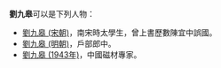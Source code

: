 '''劉九皋'''可以是下列人物：

*[[劉九皋_(宋朝)|劉九皋 (宋朝)]]，南宋時太學生，曾上書歷數陳宜中誤國。
*[[劉九皋_(明朝)|劉九皋 (明朝)]]，戶部郎中。
*[[劉九皋_(1943年)|劉九皋 (1943年)]]，中國磁材專家。

{{disambig|J九皋|Cat=三字刘姓人名消歧义}}
